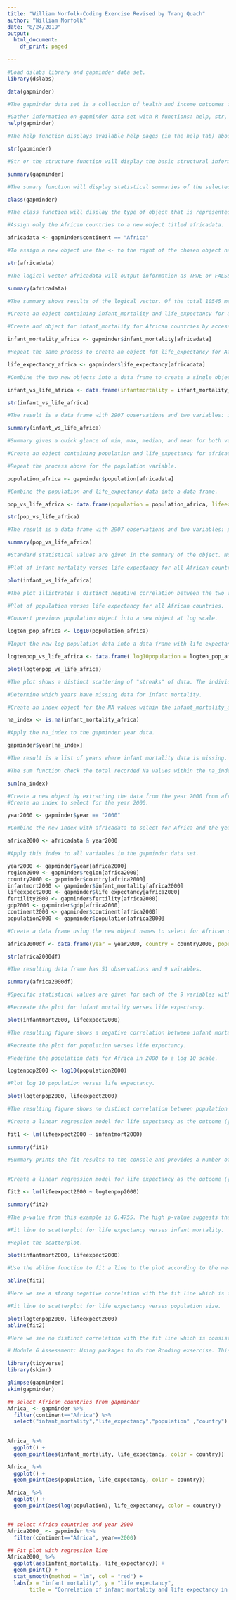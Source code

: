 ---
title: "William Norfolk-Coding Exercise Revised by Trang Quach"
author: "William Norfolk"
date: "8/24/2019"
output:
  html_document:
    df_print: paged
 
---

```{r}
#Load dslabs library and gapminder data set.
library(dslabs)

data(gapminder)

#The gapminder data set is a collection of health and income outcomes for 184 countries from 1960 to 2016.

```

```{r}
#Gather information on gapminder data set with R functions: help, str, summary, and class. 
help(gapminder)

#The help function displays available help pages (in the help tab) about the selected package.

str(gapminder)

#Str or the structure function will display the basic structural information for an object in the console. Using the str function we can see that gapminder consists of nine variables: country, infant_mortality, life_expectancy, fertility, population, gdp, continent, and region. 

summary(gapminder)

#The sumary function will display statistical summaries of the selected data in the console for each of the variables within the data set. The type of data shown will depend on the class (i.e. numeric, integer, character, etc.) of the individual variables within a data set. 

class(gapminder)

#The class function will display the type of object that is represented by a given name. For the example here, gapminder is of the data.frame class. 
```

```{r}
#Assign only the African countries to a new object titled africadata.

africadata <- gapminder$continent == "Africa"

#To assign a new object use the <- to the right of the chosen object name. All African countries can be accessed in gapminder through the continent variable. The accessor $ is used to access specific variables within the data frame. To determine if a country is in Africa or not, africadata is assigned as a logical vector using == to determine if the continent variable is listed as "Africa" or other. 

str(africadata)

#The logical vector africadata will output information as TRUE or FALSE depending on the continent variable of each country. In this example, 10545 different data points are maeasured. Countries in Africa receive the output TRUE whereas all other continents receive a FALSE. 

summary(africadata)

#The summary shows results of the logical vector. Of the total 10545 measured countries, 2907 of them are located in Africa. These values can be verified by reviewing the previous summary(gapminder) output in the console and subtracting the African data points from the total measurements under the continent variable. 

```


```{r}
#Create an object containing infant_mortality and life_expectancy for africadata.

#Create and object for infant_mortality for African countries by accessing gapminder with $ and applying the logical vector africadata.

infant_mortality_africa <- gapminder$infant_mortality[africadata]

#Repeat the same process to create an object fot life_expectancy for African countries.

life_expectancy_africa <- gapminder$life_expectancy[africadata]

#Combine the two new objects into a data frame to create a single object containing both variables. 

infant_vs_life_africa <- data.frame(infantmortality = infant_mortality_africa, lifeexpectancy = life_expectancy_africa)

str(infant_vs_life_africa)

#The result is a data frame with 2907 observations and two variables: infantmortality and lifeexpectancy.

summary(infant_vs_life_africa)

#Summary gives a quick glance of min, max, median, and mean for both variables. Note there are 226 NA records indicated for infantmortality.

```

```{r}
#Create an object containing population and life_expectancy for africadata.

#Repeat the process above for the population variable.

population_africa <- gapminder$population[africadata]

#Combine the population and life_expectancy data into a data frame.

pop_vs_life_africa <- data.frame(population = population_africa, lifeexpectancy = life_expectancy_africa)

str(pop_vs_life_africa)

#The result is a data frame with 2907 observations and two variables: population and lifeexpectancy.

summary(pop_vs_life_africa)

#Standard statistical values are given in the summary of the object. Note 51 NA values were recorded for the population variable.
```

```{r}
#Plot of infant mortality verses life expectancy for all African countries.

plot(infant_vs_life_africa)

#The plot illistrates a distinct negative correlation between the two variables. As expected, countries with increased infant mortality show decreased life expectancy.

```

```{r}
#Plot of population verses life expectancy for all African countries. 

#Convert previous population object into a new object at log scale.

logten_pop_africa <- log10(population_africa)

#Input the new log population data into a data frame with life expectancy. 

logtenpop_vs_life_africa <- data.frame( log10population = logten_pop_africa, lifexcpectancy = life_expectancy_africa)

plot(logtenpop_vs_life_africa)

#The plot shows a distinct scattering of "streaks" of data. The individual streaks typically move in a positive trend illistrating a positve correlation between increased population size and increased life expectancy. The "streaks" seen in the data likely represent different contries within the continent of Africa measured over time. 
```

```{r}
#Determine which years have missing data for infant mortality.

#Create an index object for the NA values within the infant_mortality_africa object using the is.na function. This produces a logical vector that tells us which entries are NA. 

na_index <- is.na(infant_mortality_africa)

#Apply the na_index to the gapminder year data.

gapminder$year[na_index]

#The result is a list of years where infant mortality data is missing. Repedative years in the list represent years where infant mortality data is missing from multiple countries within the continent of Africa. 

#The sum function check the total recorded Na values within the na_index to ensure it is consistent the previous summary of infant mortality.

sum(na_index)
```

```{r}
#Create a new object by extracting the data from the year 2000 from africadata. 
#Create an index to select for the year 2000.

year2000 <- gapminder$year == "2000"

#Combine the new index with africadata to select for Africa and the year 2000 combined.

africa2000 <- africadata & year2000

#Apply this index to all variables in the gapminder data set. 

year2000 <- gapminder$year[africa2000] 
region2000 <- gapminder$region[africa2000]
country2000 <- gapminder$country[africa2000]
infantmort2000 <- gapminder$infant_mortality[africa2000]
lifeexpect2000 <- gapminder$life_expectancy[africa2000]
fertility2000 <- gapminder$fertility[africa2000]
gdp2000 <- gapminder$gdp[africa2000]
continent2000 <- gapminder$continent[africa2000]
population2000 <- gapminder$population[africa2000]

#Create a data frame using the new object names to select for African countries and the year 2000. 

africa2000df <- data.frame(year = year2000, country = country2000, population = population2000, region = region2000, infant_mortality = infantmort2000, life_expectancy = lifeexpect2000, fertility = fertility2000, gdp = gdp2000, continent = continent2000)

str(africa2000df)

#The resulting data frame has 51 observations and 9 vairables. 

summary(africa2000df)

#Specific statistical values are given for each of the 9 variables within the object.

```
```{r}
#Recreate the plot for infant mortality verses life expectancy.

plot(infantmort2000, lifeexpect2000)

#The resulting figure shows a negative correlation between infant mortality and life expectancy. 
```
```{r}
#Recreate the plot for population verses life expectancy. 

#Redefine the population data for Africa in 2000 to a log 10 scale. 

logtenpop2000 <- log10(population2000)

#Plot log 10 population verses life expectancy.

plot(logtenpop2000, lifeexpect2000)

#The resulting figure shows no distinct correlation between population and life expectancy. 

```
```{r}
#Create a linear regression model for life expectancy as the outcome (y variable), and infant mortality as the predictor (x variable).Ensure the y variable is the first variable entered to the lm() function.

fit1 <- lm(lifeexpect2000 ~ infantmort2000)
 
summary(fit1)

#Summary prints the fit results to the console and provides a number of  important statistical data points, in particular the p-value. The p-value from this example is 2.826e-08. The very low p-value suggests that infant mortality is strongly related to life expectancy. 
 
```
```{r}
#Create a linear regression model for life expectancy as the outcome (y variable), and population size as the predictor (x variable).

fit2 <- lm(lifeexpect2000 ~ logtenpop2000)

summary(fit2)

#The p-value from this example is 0.4755. The high p-value suggests that poplation size is not related to life expectancy.

```
```{r}
#Fit line to scatterplot for life expectancy verses infant mortality.

#Replot the scatterplot.

plot(infantmort2000, lifeexpect2000)

#Use the abline function to fit a line to the plot according to the new linear model object. 

abline(fit1)

#Here we see a strong negative correlation with the fit line which is consistent with the p-value.

```
```{r}
#Fit line to scatterplot for life expectancy verses population size.

plot(logtenpop2000, lifeexpect2000)
abline(fit2)

#Here we see no distinct correlation with the fit line which is consistent with the p-value. 

```

```{r}
# Module 6 Assessment: Using packages to do the Rcoding exsercise. This code is written by Trang Quach

library(tidyverse)
library(skimr)

glimpse(gapminder)
skim(gapminder)

## select African countries from gapminder
Africa_ <- gapminder %>% 
  filter(continent=="Africa") %>%
  select("infant_mortality","life_expectancy","population" ,"country")
  
  
Africa_ %>%
  ggplot() +
  geom_point(aes(infant_mortality, life_expectancy, color = country))

Africa_ %>%
  ggplot() + 
  geom_point(aes(population, life_expectancy, color = country))

Africa_ %>%
  ggplot() + 
  geom_point(aes(log(population), life_expectancy, color = country))


## select Africa countries and year 2000
Africa2000_ <- gapminder %>%
  filter(continent=="Africa", year==2000)

## Fit plot with regression line
Africa2000_ %>%
  ggplot(aes(infant_mortality, life_expectancy)) +
  geom_point() +
  stat_smooth(method = "lm", col = "red") +
  labs(x = "infant mortality", y = "life expectancy", 
       title = "Correlation of infant mortality and life expectancy in Africa in 2000")



```

